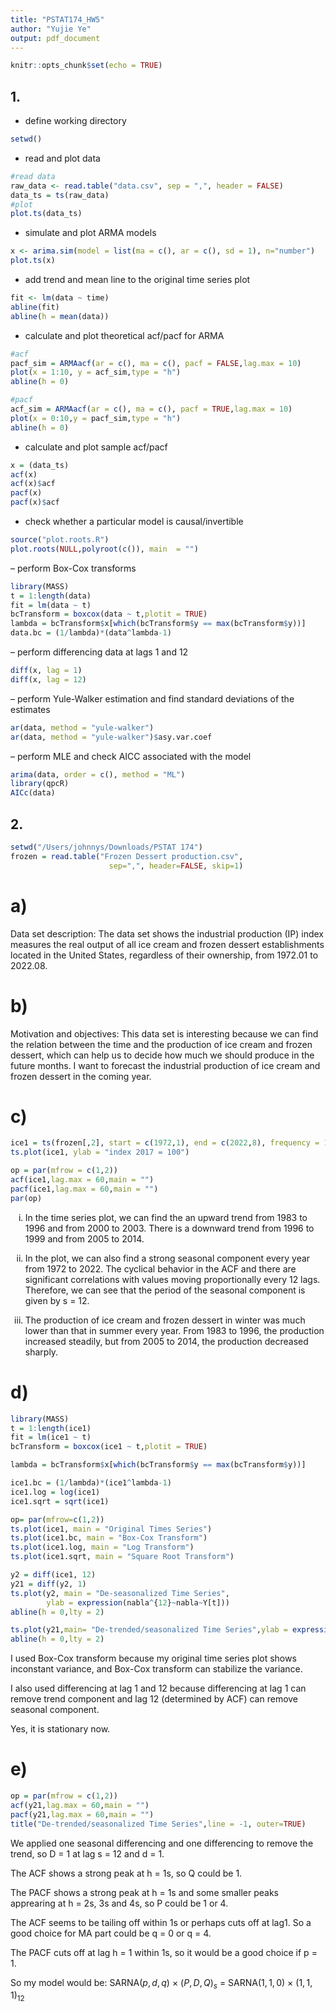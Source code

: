 ```yaml
---
title: "PSTAT174_HW5"
author: "Yujie Ye"
output: pdf_document
---
```


```r
knitr::opts_chunk$set(echo = TRUE)
```

## 1.

- define working directory
```r
setwd()
```

- read and plot data
```r
#read data
raw_data <- read.table("data.csv", sep = ",", header = FALSE)
data_ts = ts(raw_data)
#plot
plot.ts(data_ts)
```

- simulate and plot ARMA models
```r
x <- arima.sim(model = list(ma = c(), ar = c(), sd = 1), n="number")
plot.ts(x)
```

- add trend and mean line to the original time series plot
```r
fit <- lm(data ~ time)
abline(fit)
abline(h = mean(data))
```

- calculate and plot theoretical acf/pacf for ARMA
```r
#acf
pacf_sim = ARMAacf(ar = c(), ma = c(), pacf = FALSE,lag.max = 10)
plot(x = 1:10, y = acf_sim,type = "h")
abline(h = 0)

#pacf
acf_sim = ARMAacf(ar = c(), ma = c(), pacf = TRUE,lag.max = 10)
plot(x = 0:10,y = pacf_sim,type = "h")
abline(h = 0)
```

- calculate and plot sample acf/pacf
```r
x = (data_ts)
acf(x)
acf(x)$acf
pacf(x)
pacf(x)$acf
```

- check whether a particular model is causal/invertible
```r
source("plot.roots.R")
plot.roots(NULL,polyroot(c()), main  = "")
```

– perform Box-Cox transforms
```r
library(MASS)
t = 1:length(data)
fit = lm(data ~ t)
bcTransform = boxcox(data ~ t,plotit = TRUE)
lambda = bcTransform$x[which(bcTransform$y == max(bcTransform$y))]
data.bc = (1/lambda)*(data^lambda-1)
```

– perform differencing data at lags 1 and 12
```r
diff(x, lag = 1)
diff(x, lag = 12)
```

– perform Yule-Walker estimation and find standard deviations of the estimates
```r
ar(data, method = "yule-walker")
ar(data, method = "yule-walker")$asy.var.coef
```

– perform MLE and check AICC associated with the model
```r
arima(data, order = c(), method = "ML")
library(qpcR)
AICc(data)
```

## 2.
```r
setwd("/Users/johnnys/Downloads/PSTAT 174")
frozen = read.table("Frozen Dessert production.csv",
                      sep=",", header=FALSE, skip=1)
```

# a)
Data set description: The data set shows the industrial production (IP) index measures the real output of all ice cream and frozen dessert establishments located in the United States, regardless of their ownership, from 1972.01 to 2022.08.

# b)
Motivation and objectives: This data set is interesting because we can find the relation between the time and the production of ice cream and frozen dessert, which can help us to decide how much we should produce in the future months.
I want to forecast the industrial production of ice cream and frozen dessert in the coming year.

# c)
```r
ice1 = ts(frozen[,2], start = c(1972,1), end = c(2022,8), frequency = 12)
ts.plot(ice1, ylab = "index 2017 = 100")

op = par(mfrow = c(1,2))
acf(ice1,lag.max = 60,main = "")
pacf(ice1,lag.max = 60,main = "")
par(op)
```
(i) In the time series plot, we can find the an upward trend from 1983 to 1996 and from 2000 to 2003. There is a downward trend from 1996 to 1999 and from 2005 to 2014. 

(ii) In the plot, we can also find a strong seasonal component every year from 1972 to 2022. The cyclical behavior in the ACF and there are significant correlations with values moving proportionally every 12 lags. Therefore, we can see that the period of 
the seasonal component is given by s = 12.

(iii) The production of ice cream and frozen dessert in winter was much lower than that in summer every year. From 1983 to 1996, the production increased steadily, but from 2005 to 2014, the production decreased sharply.


# d)
```r
library(MASS)
t = 1:length(ice1)
fit = lm(ice1 ~ t)
bcTransform = boxcox(ice1 ~ t,plotit = TRUE)

lambda = bcTransform$x[which(bcTransform$y == max(bcTransform$y))]

ice1.bc = (1/lambda)*(ice1^lambda-1)
ice1.log = log(ice1)
ice1.sqrt = sqrt(ice1)

op= par(mfrow=c(1,2))
ts.plot(ice1, main = "Original Times Series")
ts.plot(ice1.bc, main = "Box-Cox Transform")
ts.plot(ice1.log, main = "Log Transform")
ts.plot(ice1.sqrt, main = "Square Root Transform")
```

```r
y2 = diff(ice1, 12)
y21 = diff(y2, 1)
ts.plot(y2, main = "De-seasonalized Time Series",
        ylab = expression(nabla^{12}~nabla~Y[t])) 
abline(h = 0,lty = 2)

ts.plot(y21,main= "De-trended/seasonalized Time Series",ylab = expression(nabla^{12}~nabla~Y[t]))
abline(h = 0,lty = 2)
```

I used Box-Cox transform because my original time series plot shows inconstant variance, and Box-Cox transform can stabilize the variance.

I also used differencing at lag 1 and 12 because differencing at lag 1 can remove trend component and lag 12 (determined by ACF) can remove seasonal component.

Yes, it is stationary now.



# e)
```r
op = par(mfrow = c(1,2))
acf(y21,lag.max = 60,main = "")
pacf(y21,lag.max = 60,main = "")
title("De-trended/seasonalized Time Series",line = -1, outer=TRUE)
```
We applied one seasonal differencing and one differencing to remove the trend, so D = 1 at lag s = 12 and d = 1.

The ACF shows a strong peak at h = 1s, so Q could be 1.

The PACF shows a strong peak at h = 1s and some smaller peaks apprearing at h = 2s, 3s and 4s, so P could be 1 or 4.

The ACF seems to be tailing off within 1s or perhaps cuts off at lag1. So a good choice for MA part could be q = 0 or q = 4.

The PACF cuts off at lag h = 1 within 1s, so it would be a good choice if p = 1.

So my model would be:
SARNA$(p,d,q)$ $\times$ $(P,D,Q)_s$ = SARNA$(1,1,0)$ $\times$ $(1,1,1)_{12}$








